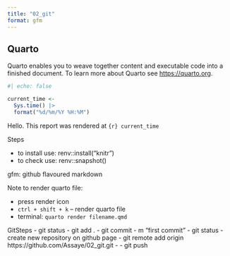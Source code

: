 ```yaml
---
title: "02_git"
format: gfm 
---
```


## Quarto

Quarto enables you to weave together content and executable code into a finished document. To learn more about Quarto see <https://quarto.org>.

```r
#| echo: false

current_time <- 
  Sys.time() |> 
  format("%d/%m/%Y %H:%M")
```


Hello. This report was rendered at `{r} current_time`

Steps

- to install use: renv::install("knitr")
- to check use: renv::snapshot()

gfm: github flavoured markdown 

Note to render quarto file:

- press render icon
- `ctrl + shift + k` -- render quarto file 
- terminal: `quarto render filename.qmd`


GitSteps
- git status
- git add . 
- git commit - m "first commit"
- git status
- create new repository on github page
- git remote add origin https://github.com/Assaye/02_git.git
- 
- git push



